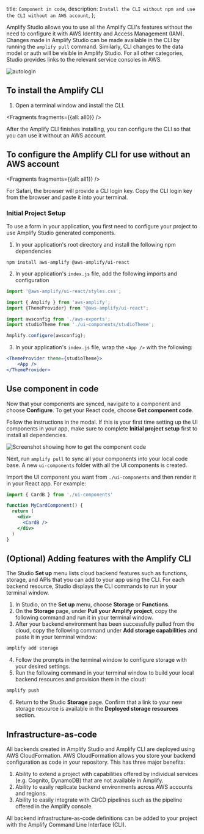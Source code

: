   title: `Component in code`,
  description: `Install the CLI without npm and use the CLI without an AWS account`,
};

Amplify Studio allows you to use all the Amplify CLI's features without the need to configure it with AWS Identity and Access Management (IAM). Changes made in Amplify Studio can be made available in the CLI by running the `amplify pull` command. Similarly, CLI changes to the data model or auth will be visible in Amplify Studio. For all other categories, Studio provides links to the relevant service consoles in AWS.

![autologin](/images/console/cli-autologin.gif)

## To install the Amplify CLI
1. Open a terminal window and install the CLI.


<Fragments fragments={{all: all0}} />

After the Amplify CLI finishes installing, you can configure the CLI so that you can use it without an AWS account.

## To configure the Amplify CLI for use without an AWS account


<Fragments fragments={{all: all1}} />

<Callout>

For Safari, the browser will provide a CLI login key. Copy the CLI login key from the browser and paste it into your terminal.

</Callout>

### Initial Project Setup

To use a form in your application, you first need to configure your project to use Amplify Studio generated components. 

1. In your application's root directory and install the following npm dependencies

```
npm install aws-amplify @aws-amplify/ui-react
```

2. In your application's `index.js` file, add the following imports and configuration

```jsx
import '@aws-amplify/ui-react/styles.css';

import { Amplify } from 'aws-amplify';
import {ThemeProvider} from "@aws-amplify/ui-react";

import awsconfig from './aws-exports';
import studioTheme from './ui-components/studioTheme';

Amplify.configure(awsconfig);
```
3. In your application's `index.js` file, wrap the `<App />` with the following:

```jsx
<ThemeProvider theme={studioTheme}>
    <App />
</ThemeProvider>
```

## Use component in code

Now that your components are synced, navigate to a component and choose **Configure**. To get your React code, choose **Get component code**.

Follow the instructions in the modal. If this is your first time setting up the UI components in your app, make sure to complete **Initial project setup** first to install all dependencies.

![Screenshot showing how to get the component code](/images/studio/get-code.png)

Next, run `amplify pull` to sync all your components into your local code base. A new `ui-components` folder with all the UI components is created.

Import the UI component you want from `./ui-components` and then render it in your React app. For example:

```jsx
import { CardB } from './ui-components'

function MyCardComponent() {
  return (
    <div>
      <CardB />
    </div>
  )
}

```

## (Optional) Adding features with the Amplify CLI

The Studio **Set up** menu lists cloud backend features such as functions, storage, and APIs that you can add to your app using the CLI. For each backend resource, Studio displays the CLI commands to run in your terminal window. 

1. In Studio, on the **Set up** menu, choose **Storage** or **Functions**.
2. On the **Storage** page, under **Pull your Amplify project**, copy the following command and run it in your terminal window. 
3. After your backend environment has been successfully pulled from the cloud, copy the following command under **Add storage capabilities** and paste it in your terminal window:
```bash
amplify add storage
```
4. Follow the prompts in the terminal window to configure storage with your desired settings.
5. Run the following command in your terminal window to build your local backend resources and provision them in the cloud:
```bash
amplify push
```
6. Return to the Studio **Storage** page. Confirm that a link to your new storage resource is available in the **Deployed storage resources** section.

## Infrastructure-as-code

All backends created in Amplify Studio and Amplify CLI are deployed using AWS CloudFormation. AWS CloudFormation allows you store your backend configuration as code in your repository. This has three major benefits:

1. Ability to extend a project with capabilities offered by individual services (e.g. Cognito, DynamoDB) that are not available in Amplify.
2. Ability to easily replicate backend environments across AWS accounts and regions. 
3. Ability to easily integrate with CI/CD pipelines such as the pipeline offered in the Amplify console. 

All backend infrastructure-as-code definitions can be added to your project with the Amplify Command Line Interface (CLI).